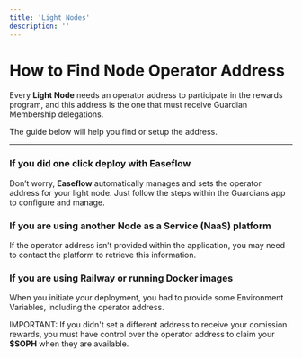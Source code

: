 ```yaml
---
title: 'Light Nodes'
description: ''
---
```


# How to Find Node Operator Address

Every **Light Node** needs an operator address to participate in the rewards program, and this address is the one that must receive Guardian Membership delegations.

The guide below will help you find or setup the address.

---

### If you did one click deploy with Easeflow

Don’t worry, **Easeflow** automatically manages and sets the operator address for your light node. Just follow the steps within the Guardians app to configure and manage. 

### If you are using another Node as a Service (NaaS) platform

If the operator address isn’t provided within the application, you may need to contact the platform to retrieve this information. 

### If you are using Railway or running Docker images

When you initiate your deployment, you had to provide some Environment Variables, including the operator address. 

<Note>IMPORTANT: If you didn't set a different address to receive your comission rewards, you must have control over the operator address to claim your **$SOPH** when they are available.</Note>
